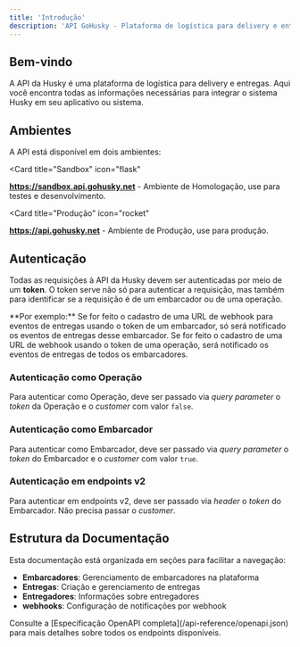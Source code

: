 ```yaml
---
title: 'Introdução'
description: 'API GoHusky - Plataforma de logística para delivery e entregas'
---
```


## Bem-vindo

A API da Husky é uma plataforma de logística para delivery e entregas. Aqui você encontra todas as informações necessárias para integrar o sistema Husky em seu aplicativo ou sistema.

## Ambientes

A API está disponível em dois ambientes:

<Card
  title="Sandbox"
  icon="flask"
>
  **https://sandbox.api.gohusky.net** - Ambiente de Homologação, use para testes e desenvolvimento.
</Card>

<Card
  title="Produção"
  icon="rocket"
>
  **https://api.gohusky.net** - Ambiente de Produção, use para produção.
</Card>

## Autenticação

Todas as requisições à API da Husky devem ser autenticadas por meio de um **token**. O token serve não só para autenticar a requisição, mas também para identificar se a requisição é de um embarcador ou de uma operação.

<Warning>
**Por exemplo:** Se for feito o cadastro de uma URL de webhook para eventos de entregas usando o token de um embarcador, só será notificado os eventos de entregas desse embarcador. Se for feito o cadastro de uma URL de webhook usando o token de uma operação, será notificado os eventos de entregas de todos os embarcadores.
</Warning>

### Autenticação como Operação

Para autenticar como Operação, deve ser passado via _query parameter_ o _token_ da Operação e o _customer_ com valor `false`.

### Autenticação como Embarcador

Para autenticar como Embarcador, deve ser passado via _query parameter_ o _token_ do Embarcador e o _customer_ com valor `true`.

### Autenticação em endpoints v2

Para autenticar em endpoints v2, deve ser passado via _header_ o _token_ do Embarcador. Não precisa passar o _customer_.

## Estrutura da Documentação

Esta documentação está organizada em seções para facilitar a navegação:

- **Embarcadores**: Gerenciamento de embarcadores na plataforma
- **Entregas**: Criação e gerenciamento de entregas
- **Entregadores**: Informações sobre entregadores
- **webhooks**: Configuração de notificações por webhook

<Tip>
Consulte a [Especificação OpenAPI completa](/api-reference/openapi.json) para mais detalhes sobre todos os endpoints disponíveis.
</Tip>
